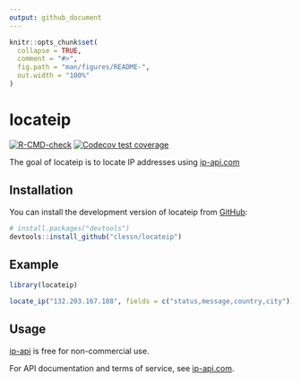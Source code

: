 ```yaml
---
output: github_document
---
```


<!-- README.md is generated from README.Rmd. Please edit that file -->

```r
knitr::opts_chunk$set(
  collapse = TRUE,
  comment = "#>",
  fig.path = "man/figures/README-",
  out.width = "100%"
)
```

# locateip

<!-- badges: start -->
[![R-CMD-check](https://github.com/clessn/ipadress/actions/workflows/R-CMD-check.yaml/badge.svg)](https://github.com/clessn/ipadress/actions/workflows/R-CMD-check.yaml)
[![Codecov test coverage](https://codecov.io/gh/clessn/locateip/branch/main/graph/badge.svg)](https://app.codecov.io/gh/clessn/locateip?branch=main)
<!-- badges: end -->

The goal of locateip is to locate IP addresses using [ip-api.com](https://ip-api.com/)

## Installation

You can install the development version of locateip from [GitHub](https://github.com/):

```r
# install.packages("devtools")
devtools::install_github("clessn/locateip")
```

## Example

```r
library(locateip)

locate_ip("132.203.167.188", fields = c("status,message,country,city"))
```

## Usage

[ip-api](https://ip-api.com/) is free for non-commercial use.

For API documentation and terms of service, see [ip-api.com](https://ip-api.com/).

